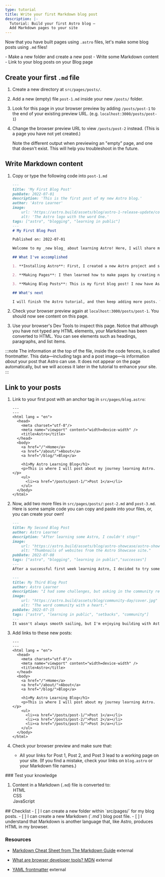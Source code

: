 ```yaml
---
type: tutorial
title: Write your first Markdown blog post
description: |-
  Tutorial: Build your first Astro blog —
  Add Markdown pages to your site
---
```




Now that you have built pages using `.astro` files, let's make some blog posts using `.md` files!

<PreCheck>
  - Make a new folder and create a new post
  - Write some Markdown content
  - Link to your blog posts on your Blog page
</PreCheck>

## Create your first `.md` file

1. Create a new directory at `src/pages/posts/`. 

2. Add a new (empty) file `post-1.md` inside your new `/posts/` folder.

3. Look for this page in your browser preview by adding `/posts/post-1` to the end of your existing preview URL. (e.g. `localhost:3000/posts/post-1`)

4. Change the browser preview URL to view `/posts/post-2` instead. (This is a page you have not yet created.) 

    Note the different output when previewing an "empty" page, and one that doesn't exist. This will help you troubleshoot in the future.

## Write Markdown content

1. Copy or type the following code into `post-1.md`

    ```markdown title="src/pages/posts/post-1.md"
    ---
    title: 'My First Blog Post'
    pubDate: 2022-07-01
    description: 'This is the first post of my new Astro blog.'
    author: 'Astro Learner'
    image:
        url: 'https://astro.build/assets/blog/astro-1-release-update/cover.jpeg' 
        alt: 'The Astro logo with the word One.'
    tags: ["astro", "blogging", "learning in public"]
    ---
    # My First Blog Post

    Published on: 2022-07-01

    Welcome to my _new blog_ about learning Astro! Here, I will share my learning journey as I build a new website.

    ## What I've accomplished

    1. **Installing Astro**: First, I created a new Astro project and set up my online accounts.

    2. **Making Pages**: I then learned how to make pages by creating new `.astro` files and placing them in the `src/pages/` folder.

    3. **Making Blog Posts**: This is my first blog post! I now have Astro pages and Markdown posts!

    ## What's next

    I will finish the Astro tutorial, and then keep adding more posts. Watch this space for more to come.
    ```

2. Check your browser preview again at `localhost:3000/posts/post-1`. You should now see content on this page.

3. Use your browser's Dev Tools to inspect this page. Notice that although you have not typed any HTML elements, your Markdown has been converted to HTML. You can see elements such as headings, paragraphs, and list items.

:::note
The information at the top of the file, inside the code fences, is called frontmatter. This data—including tags and a post image—is information *about* your post that Astro can use. It does not appear on the page automatically, but we will access it later in the tutorial to enhance your site. 
:::

## Link to your posts

1. Link to your first post with an anchor tag in `src/pages/blog.astro`:
    ```astro title="src/pages/blog.astro" ins={16-18}
    ---
    ---
    <html lang = "en">
      <head>
        <meta charset="utf-8"/>
        <meta name="viewport" content="width=device-width" />
        <title>Astro</title>
      </head>
      <body>
        <a href="/">Home</a>
        <a href="/about/">About</a>
        <a href="/blog/">Blog</a>

        <h1>My Astro Learning Blog</h1>
        <p>This is where I will post about my journey learning Astro.</p>
        <ul>
          <li><a href="/posts/post-1/">Post 1</a></li>
        </ul>
      </body>
    </html>
    ```

2. Now, add two more files in `src/pages/posts/`: `post-2.md` and `post-3.md`. Here is some sample code you can copy and paste into your files, or, you can create your own!

    ```md title="src/pages/posts/post-2.md"
    ---
    title: My Second Blog Post
    author: Astro Learner
    description: "After learning some Astro, I couldn't stop!"
    image: 
        url: "https://astro.build/assets/blog/astro-showcase/astro-showcase-screenshot.jpg"
        alt: "Thumbnails of websites from the Astro Showcase site."
    pubDate: 2022-07-08
    tags: ["astro", "blogging", "learning in public","successes"]
    ---
    After a successful first week learning Astro, I decided to try some more. I wrote and imported a small component from memory!
    ```

    ```md title="src/pages/posts/post-3.md"
    ---
    title: My Third Blog Post
    author: Astro Learner
    description: "I had some challenges, but asking in the community really helped!"
    image: 
        url: "https://astro.build/assets/blog/community-day/cover.jpg"
        alt: "The word community with a heart."
    pubDate: 2022-07-15
    tags: ["astro", "learning in public", "setbacks", "community"]
    ---
    It wasn't always smooth sailing, but I'm enjoying building with Astro. And, the [Discord community](https://astro.build/chat) is really friendly and helpful!
    ```

3. Add links to these new posts:

    ```astro title="src/pages/blog.astro" ins={18-19}
    ---
    ---
    <html lang = "en">
      <head>
        <meta charset="utf-8"/>
        <meta name="viewport" content="width=device-width" />
        <title>Astro</title>
      </head>
      <body>
        <a href="/">Home</a>
        <a href="/about/">About</a>
        <a href="/blog/">Blog</a>

        <h1>My Astro Learning Blog</h1>
        <p>This is where I will post about my journey learning Astro.</p>
        <ul>
          <li><a href="/posts/post-1/">Post 1</a></li>
          <li><a href="/posts/post-2/">Post 2</a></li>
          <li><a href="/posts/post-3/">Post 3</a></li>
        </ul>
      </body>
    </html>
    ```

4. Check your browser preview and make sure that:

    - All your links for Post 1, Post 2, and Post 3 lead to a working page on your site. (If you find a mistake, check your links on `blog.astro` or your Markdown file names.)



<Box icon="question-mark">
### Test your knowledge

1. Content in a Markdown (`.md`) file is converted to:
    <MultipleChoice>
        <Option isCorrect>HTML</Option>
        <Option>CSS</Option>
        <Option>JavaScript</Option>
    </MultipleChoice>
</Box>

<Box icon="check-list">
## Checklist

<Checklist>
- [ ] I can create a new folder within `src/pages/` for my blog posts.
- [ ] I can create a new Markdown (`.md`) blog post file.
- [ ] I understand that Markdown is another language that, like Astro, produces HTML in my browser.
</Checklist>
</Box>

### Resources

- [Markdown Cheat Sheet from The Markdown Guide](https://www.markdownguide.org/cheat-sheet/)  <Badge>external</Badge>

- [What are browser developer tools? MDN](https://developer.mozilla.org/en-US/docs/Learn/Common_questions/What_are_browser_developer_tools)  <Badge>external</Badge>

- [YAML frontmatter](https://assemble.io/docs/YAML-front-matter.html)  <Badge>external</Badge>
